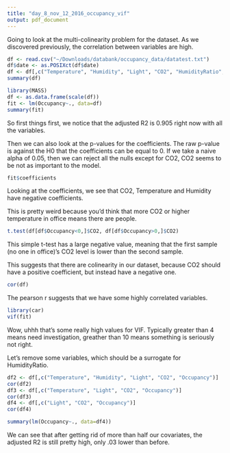 ```yaml
---
title: "day_8_nov_12_2016_occupancy_vif"
output: pdf_document
---
```


Going to look at the multi-colinearity problem for the dataset. As we discovered previously, the correlation between variables are high. 

```r
df <- read.csv("~/Downloads/databank/occupancy_data/datatest.txt")
df$date <- as.POSIXct(df$date)
df <- df[,c("Temperature", "Humidity", "Light", "CO2", "HumidityRatio", "Occupancy")]
summary(df)
```

```r
library(MASS)
df <- as.data.frame(scale(df))
fit <- lm(Occupancy~., data=df)
summary(fit)
```

So first things first, we notice that the adjusted R2 is 0.905 right now with all the variables. 

Then we can also look at the p-values for the coefficients. The raw p-value is against the H0 that the coefficients can be equal to 0. If we take a naive alpha of 0.05, then we can reject all the nulls except for CO2, CO2 seems to be not as important to the model.

```r
fit$coefficients
```

Looking at the coefficients, we see that CO2, Temperature and Humidity have negative coefficients. 

This is pretty weird because you'd think that more CO2 or higher temperature in office means there are people.

```r
t.test(df[df$Occupancy<0,]$CO2, df[df$Occupancy>0,]$CO2)
```

This simple t-test has a large negative value, meaning that the first sample (no one in office)'s CO2 level is lower than the second sample. 

This suggests that there are colinearity in our dataset, because CO2 should have a positive coefficient, but instead have a negative one.

```r
cor(df)
```

The pearson r suggests that we have some highly correlated variables. 

```r
library(car)
vif(fit)
```

Wow, uhhh that's some really high values for VIF. Typically greater than 4 means need investigation, greather than 10 means something is seriously not right.

Let's remove some variables, which should be a surrogate for HumidityRatio. 

```r
df2 <- df[,c("Temperature", "Humidity", "Light", "CO2", "Occupancy")]
cor(df2)
df3 <- df[,c("Temperature", "Light", "CO2", "Occupancy")]
cor(df3)
df4 <- df[,c("Light", "CO2", "Occupancy")]
cor(df4)

summary(lm(Occupancy~., data=df4))
```

We can see that after getting rid of more than half our covariates, the adjusted R2 is still pretty high, only .03 lower than before.
